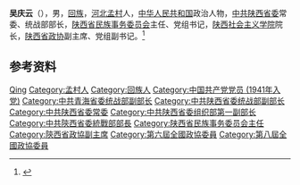 {{Otheruses|other=名为吴庆云的其他人物|吴庆云}}

'''吴庆云'''（{{bd|1925年|10月|2013年|2月4日|catIdx=Wu}}），男，[[回族|回族]]，[[河北|河北]][[孟村回族自治县|孟村]]人，[[中华人民共和国|中华人民共和国]]政治人物，[[中共陕西省委|中共陕西省委]]常委、统战部部长，[[陕西省民族事务委员会|陕西省民族事务委员会]]主任、党组书记，[[陕西社会主义学院|陕西社会主义学院]]院长，[[陕西省政协|陕西省政协]]副主席、党组副书记。<ref>{{Cite web|title=吴庆云悼念仪式在西安化觉巷大清真寺举行|url=http://cpc.people.com.cn/n/2013/0207/c87393-20462668.html|accessdate=2020-07-21|work=陕西日报|archive-date=2020-07-21|archive-url=https://web.archive.org/web/20200721034008/http://cpc.people.com.cn/n/2013/0207/c87393-20462668.html|dead-url=no}}</ref>

== 参考资料 ==
{{reflist}}

{{中国政治人物小作品}}

{{Authority control}}
{{DEFAULTSORT:Wu qingyun}}
[[Category:吴姓|Qing]]
[[Category:孟村人|Category:孟村人]]
[[Category:回族人|Category:回族人]]
[[Category:中国共产党党员_(1941年入党)|Category:中国共产党党员 (1941年入党)]]
[[Category:中共青海省委统战部副部长|Category:中共青海省委统战部副部长]]
[[Category:中共陕西省委统战部副部长|Category:中共陕西省委统战部副部长]]
[[Category:中共陕西省委常委|Category:中共陕西省委常委]]
[[Category:中共陕西省委组织部第一副部长|Category:中共陕西省委组织部第一副部长]]
[[Category:中共陝西省委統戰部部長|Category:中共陝西省委統戰部部長]]
[[Category:陕西省民族事务委员会主任|Category:陕西省民族事务委员会主任]]
[[Category:陝西省政協副主席|Category:陝西省政協副主席]]
[[Category:第六屆全國政協委員|Category:第六屆全國政協委員]]
[[Category:第八屆全國政協委員|Category:第八屆全國政協委員]]